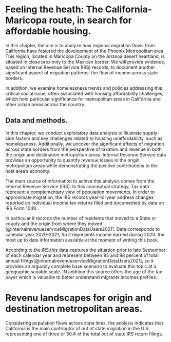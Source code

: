 # Feeling the heath: The California-Maricopa route, in search for affordable housing.

In this chapter, the aim is to analyze how regional migration flows from California have fostered the development of the Phoenix Metropolitan area. This region, located in Maricopa County on the Arizona desert heartland, is situated in close proximity to the Mexican border. We will provide evidence, based on Internal Revenue Service (IRS) records, to document another significant aspect of migration patterns: the flow of income across state borders.

In addition, we examine homelessness trends and policies addressing this critical social issue, often associated with housing affordability challenges, which hold particular significance for metropolitan areas in California and other urban areas across the country. 

## Data and methods. 

In this chapter, we conduct exploratory data analysis to illustrate supply-side factors and key challenges related to housing unaffordability, such as homelessness. Additionally, we uncover the significant effects of migration across state borders from the perspective of taxation and revenue in both the origin and destination metropolitan areas. Internal Revenue Service data provides an opportunity to quantify revenue losses in the origin metropolitan areas while demonstrating the positive contributions to the host area's economy.

The main source of information to achive this analysis comes from the Internal Revenue Service (IRS). In this conceptual strategy, Tax data represent a complementary view of population movements.  In order to approximate migration, the IRS records year-to-year address changes reported on individual income tax returns filed and documented by data on IRS Form 1040. 

In particular it records the number of residents that moved to a State or county and the origin from where they moved [@internalrevenueserviceMigrationDataUsers2021]. Data corresponds to calendar year 2020-2021, So it represents income earned during 2020. the most up to date information available at the moment of writing this book. 

According to the IRS,this data captures the situation prior to late September of each calendar year and represent between 95 and 98 percent of total annual filings[@internalrevenueserviceMigrationDataUsers2021], so it provides an arguably complete base scenario to evaluate this topic at a geographic suitable scale.
IN addition this source offers the age of the tax payer which is valuable to better understand migrants incomes profiles.


# Revenu landscapes for origin and destination metropolitan areas.

Considering population flows across state lines, the analysis indicates that California is the main contributor of out of state migration in the U.S. representing  one of three  or $30.4%$  of the total out of state IRS return filings.


